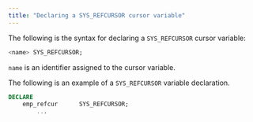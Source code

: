 ```yaml
---
title: "Declaring a SYS_REFCURSOR cursor variable"
---
```


<div id="declaring_a_sys_refcursor_cursor_variable" class="registered_link"></div>

The following is the syntax for declaring a `SYS_REFCURSOR` cursor variable:

```sql
<name> SYS_REFCURSOR;
```

`name` is an identifier assigned to the cursor variable.

The following is an example of a `SYS_REFCURSOR` variable declaration.

```sql
DECLARE
    emp_refcur      SYS_REFCURSOR;
        ...
```
